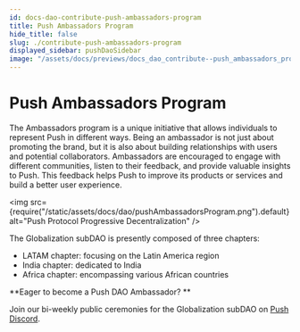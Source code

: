 ```yaml
---
id: docs-dao-contribute-push-ambassadors-program
title: Push Ambassadors Program
hide_title: false
slug: ./contribute-push-ambassadors-program
displayed_sidebar: pushDaoSidebar
image: "/assets/docs/previews/docs_dao_contribute--push_ambassadors_program.png"
---
```


# Push Ambassadors Program

The Ambassadors program is a unique initiative that allows individuals to represent Push in different ways. Being an ambassador is not just about promoting the brand, but it is also about building relationships with users and potential collaborators. Ambassadors are encouraged to engage with different communities, listen to their feedback, and provide valuable insights to Push. This feedback helps Push to improve its products or services and build a better user experience.

<img
  src={require("/static/assets/docs/dao/pushAmbassadorsProgram.png").default}
  alt="Push Protocol Progressive Decentralization"
/>

The Globalization subDAO is presently composed of three chapters:

- LATAM chapter: focusing on the Latin America region
- India chapter: dedicated to India
- Africa chapter: encompassing various African countries

**Eager to become a Push DAO Ambassador? **

Join our bi-weekly public ceremonies for the Globalization subDAO on [Push Discord](https://discord.gg/pushprotocol).
